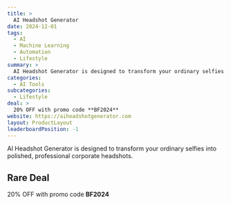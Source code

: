 ```yaml
---
title: >
  AI Headshot Generator
date: 2024-12-01
tags:
  - AI
  - Machine Learning
  - Automation
  - Lifestyle
summary: >
  AI Headshot Generator is designed to transform your ordinary selfies into polished, professional corporate headshots.
categories:
  - AI Tools
subcategories:
  - Lifestyle
deal: >
  20% OFF with promo code **BF2024**
website: https://aiheadshotgenerator.com
layout: ProductLayout
leaderboardPosition: -1
---
```

AI Headshot Generator is designed to transform your ordinary selfies into polished, professional corporate headshots.

## Rare Deal

20% OFF with promo code **BF2024**
